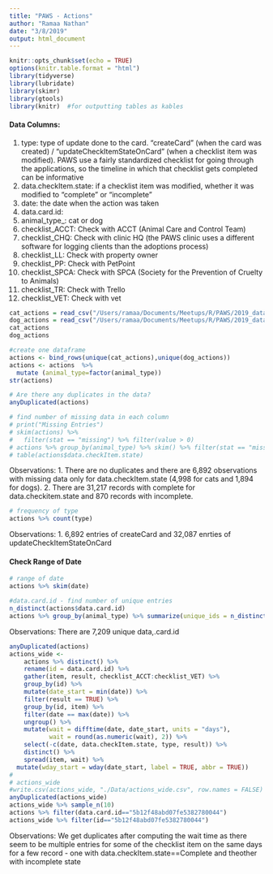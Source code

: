```yaml
---
title: "PAWS - Actions"
author: "Ramaa Nathan"
date: "3/8/2019"
output: html_document
---
```



```r
knitr::opts_chunk$set(echo = TRUE)
options(knitr.table.format = "html") 
library(tidyverse)
library(lubridate)
library(skimr)
library(gtools)
library(knitr)  #for outputting tables as kables
```

#### Data Columns:
1. type: type of update done to the card. “createCard” (when the card was created) / “updateCheckItemStateOnCard” (when a checklist item was modified). PAWS use a fairly standardized checklist for going through the applications, so the timeline in which that checklist gets completed can be informative
2. data.checkItem.state: if a checklist item was modified, whether it was modified to “complete” or “incomplete”
3. date: the date when the action was taken
4. data.card.id:
5. animal_type_: cat or dog
6. checklist_ACCT: Check with ACCT (Animal Care and Control Team)
7. checklist_CHQ: Check with clinic HQ (the PAWS clinic uses a different software for logging clients than the adoptions process)
8. checklist_LL: Check with property owner
9. checklist_PP: Check with PetPoint
10. checklist_SPCA: Check with SPCA (Society for the Prevention of Cruelty to Animals)
11. checklist_TR: Check with Trello
12. checklist_VET: Check with vet


```r
cat_actions = read_csv("/Users/ramaa/Documents/Meetups/R/PAWS/2019_datathon/Data/cat_actions.csv")
dog_actions = read_csv("/Users/ramaa/Documents/Meetups/R/PAWS/2019_datathon/Data/dog_actions.csv")
cat_actions
dog_actions

#create one dataframe
actions <- bind_rows(unique(cat_actions),unique(dog_actions))
actions <- actions  %>%
  mutate (animal_type=factor(animal_type))
str(actions)

# Are there any duplicates in the data?
anyDuplicated(actions)

# find number of missing data in each column
# print("Missing Entries")
# skim(actions) %>%
#   filter(stat == "missing") %>% filter(value > 0) 
# actions %>% group_by(animal_type) %>% skim() %>% filter(stat == "missing") %>% filter(value > 0) 
# table(actions$data.checkItem.state)
```
Observations: 
1. There are no duplicates and there are 6,892 observations with missing data only for data.checkItem.state (4,998 for cats and 1,894 for dogs).
2. There are 31,217 records with complete for data.checkitem.state and 870 records with incomplete.

```r
# frequency of type
actions %>% count(type)
```
Observations:
1. 6,892 entries of createCard and 32,087 enrties of updateCheckItemStateOnCard

#### Check Range of Date
```r
# range of date
actions %>% skim(date)
```
```r
#data.card.id - find number of unique entries
n_distinct(actions$data.card.id)
actions %>% group_by(animal_type) %>% summarize(unique_ids = n_distinct(data.card.id))
```
Observations: There are 7,209 unique data,.card.id


```r
anyDuplicated(actions)
actions_wide <-
    actions %>% distinct() %>% 
    rename(id = data.card.id) %>%
    gather(item, result, checklist_ACCT:checklist_VET) %>%
    group_by(id) %>% 
    mutate(date_start = min(date)) %>% 
    filter(result == TRUE) %>%
    group_by(id, item) %>%
    filter(date == max(date)) %>%
    ungroup() %>%
    mutate(wait = difftime(date, date_start, units = "days"),
           wait = round(as.numeric(wait), 2)) %>%
    select(-c(date, data.checkItem.state, type, result)) %>%
    distinct() %>%
    spread(item, wait) %>% 
  mutate(wday_start = wday(date_start, label = TRUE, abbr = TRUE))
# 
# actions_wide
#write.csv(actions_wide, "./Data/actions_wide.csv", row.names = FALSE)
anyDuplicated(actions_wide)
actions_wide %>% sample_n(10)
actions %>% filter(data.card.id=="5b12f48abd07fe5382780044")
actions_wide %>% filter(id=="5b12f48abd07fe5382780044")
```
Observations: We get duplicates after computing the wait time as there seem to be multiple entries for some of the checklist item on the same days for a few record -  one with data.checkItem.state==Complete and theother with incomplete state


